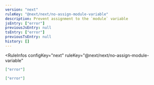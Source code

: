```yaml
---
version: "next"
ruleKey: "@next/next/no-assign-module-variable"
description: Prevent assignment to the `module` variable
jsEntry: ["error"]
previousJsEntry: null
tsEntry: ["error"]
previousTsEntry: null
history: []
---
```


<RuleInfos 
  configKey="next" 
  ruleKey="@next/next/no-assign-module-variable" 
>

```json
["error"]
```

```json
["error"]
```

</RuleInfos>
